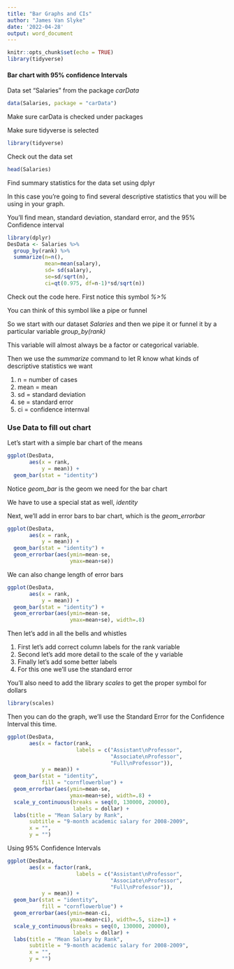 ```yaml
---
title: "Bar Graphs and CIs"
author: "James Van Slyke"
date: '2022-04-28'
output: word_document
---
```


```r
knitr::opts_chunk$set(echo = TRUE)
library(tidyverse)
```

#### Bar chart with 95% confidence Intervals

Data set "Salaries" from the package *carData*

```r
data(Salaries, package = "carData")
```

Make sure carData is checked under packages

Make sure tidyverse is selected

```r
library(tidyverse)
```

Check out the data set

```r
head(Salaries)
```

Find summary statistics for the data set using dplyr

In this case you're going to find several descriptive statistics that you will be using in your graph.

You'll find mean, standard deviation, standard error, and the 95% Confidence interval

```r
library(dplyr)
DesData <- Salaries %>%
  group_by(rank) %>%
  summarize(n=n(),
            mean=mean(salary),
            sd= sd(salary),
            se=sd/sqrt(n),
            ci=qt(0.975, df=n-1)*sd/sqrt(n))
```

Check out the code here. First notice this symbol *%\>%*

You can think of this symbol like a pipe or funnel

So we start with our dataset *Salaries* and then we pipe it or funnel it by a particular variable *group_by(rank)*

This variable will almost always be a factor or categorical variable.

Then we use the *summarize* command to let R know what kinds of descriptive statistics we want

1.  n = number of cases
2.  mean = mean
3.  sd = standard deviation
4.  se = standard error
5.  ci = confidence internval

### Use Data to fill out chart

Let's start with a simple bar chart of the means

```r
ggplot(DesData, 
       aes(x = rank, 
           y = mean)) +
  geom_bar(stat = "identity")
```

Notice *geom_bar* is the geom we need for the bar chart

We have to use a special stat as well, *identity*

Next, we'll add in error bars to bar chart, which is the *geom_errorbar*

```r
ggplot(DesData, 
       aes(x = rank, 
           y = mean)) +
  geom_bar(stat = "identity") +
  geom_errorbar(aes(ymin=mean-se,
                    ymax=mean+se))
```

We can also change length of error bars

```r
ggplot(DesData, 
       aes(x = rank, 
           y = mean)) +
  geom_bar(stat = "identity") +
  geom_errorbar(aes(ymin=mean-se,
                    ymax=mean+se), width=.8)
```

Then let's add in all the bells and whistles

1.  First let's add correct column labels for the rank variable
2.  Second let's add more detail to the scale of the y variable
3.  Finally let's add some better labels
4.  For this one we'll use the standard error

You'll also need to add the library *scales* to get the proper symbol for dollars

```r
library(scales)
```

Then you can do the graph, we'll use the Standard Error for the Confidence Interval this time.

```r
ggplot(DesData, 
       aes(x = factor(rank,
                      labels = c("Assistant\nProfessor",
                                 "Associate\nProfessor",
                                 "Full\nProfessor")), 
           y = mean)) +
  geom_bar(stat = "identity", 
           fill = "cornflowerblue") +
  geom_errorbar(aes(ymin=mean-se,
                    ymax=mean+se), width=.8) +
  scale_y_continuous(breaks = seq(0, 130000, 20000), 
                     labels = dollar) +
  labs(title = "Mean Salary by Rank", 
       subtitle = "9-month academic salary for 2008-2009",
       x = "",
       y = "")
```

Using 95% Confidence Intervals

```r
ggplot(DesData, 
       aes(x = factor(rank,
                      labels = c("Assistant\nProfessor",
                                 "Associate\nProfessor",
                                 "Full\nProfessor")), 
           y = mean)) +
  geom_bar(stat = "identity", 
           fill = "cornflowerblue") +
  geom_errorbar(aes(ymin=mean-ci,
                    ymax=mean+ci), width=.5, size=1) +
  scale_y_continuous(breaks = seq(0, 130000, 20000), 
                     labels = dollar) +
  labs(title = "Mean Salary by Rank", 
       subtitle = "9-month academic salary for 2008-2009",
       x = "",
       y = "")
```
